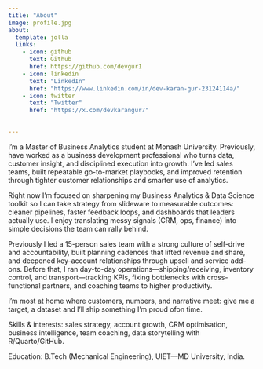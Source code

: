 ```yaml
---
title: "About"
image: profile.jpg
about:
  template: jolla
  links:
    - icon: github
      text: Github
      href: https://github.com/devgur1
    - icon: linkedin
      text: "LinkedIn"
      href: "https://www.linkedin.com/in/dev-karan-gur-23124114a/"
    - icon: twitter 
      text: "Twitter"
      href: "https://x.com/devkarangur7"
      

---
```


I’m a Master of Business Analytics student at Monash University. Previously, have worked as a business development professional who turns data, customer insight, and disciplined execution into growth. I’ve led sales teams, built repeatable go-to-market playbooks, and improved retention through tighter customer relationships and smarter use of analytics.

Right now I’m focused on sharpening my Business Analytics & Data Science toolkit so I can take strategy from slideware to measurable outcomes: cleaner pipelines, faster feedback loops, and dashboards that leaders actually use. I enjoy translating messy signals (CRM, ops, finance) into simple decisions the team can rally behind.

Previously I led a 15-person sales team with a strong culture of self-drive and accountability, built planning cadences that lifted revenue and share, and deepened key-account relationships through upsell and service add-ons. Before that, I ran day-to-day operations—shipping/receiving, inventory control, and transport—tracking KPIs, fixing bottlenecks with cross-functional partners, and coaching teams to higher productivity.

I’m most at home where customers, numbers, and narrative meet: give me a target, a dataset and I’ll ship something I'm proud ofon time.

Skills & interests: sales strategy, account growth, CRM optimisation, business intelligence, team coaching, data storytelling with R/Quarto/GitHub.

Education: B.Tech (Mechanical Engineering), UIET—MD University, India.
